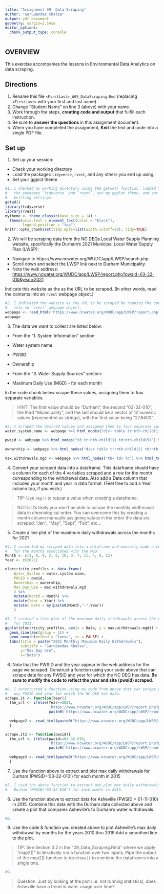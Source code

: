 ```yaml
---
title: "Assignment 09: Data Scraping"
author: "GuruBandaa Khalsa"
output: pdf_document
geometry: margin=2.54cm
editor_options: 
  chunk_output_type: console
---
```


## OVERVIEW

This exercise accompanies the lessons in Environmental Data Analytics on data scraping. 

## Directions
1. Rename this file `<FirstLast>_A09_DataScraping.Rmd` (replacing `<FirstLast>` with your first and last name).
2. Change "Student Name" on line 3 (above) with your name.
3. Work through the steps, **creating code and output** that fulfill each instruction.
4. Be sure to **answer the questions** in this assignment document.
5. When you have completed the assignment, **Knit** the text and code into a single PDF file.


## Set up 
1. Set up your session:

* Check your working directory
* Load the packages `tidyverse`, `rvest`, and any others you end up using.
* Set your ggplot theme

```r
#1. I checked my working directory using the getwd() function, loaded the
#   the packages `tidyverse` and `rvest`, set my ggplot theme, and set knitting
#   knitting settings.
getwd()
library(tidyverse)
library(rvest)
mytheme <- theme_classic(base_size = 14) +
  theme(axis.text = element_text(color = "black"), 
        legend.position = "top")
knitr::opts_chunk$set(tidy.opts=list(width.cutoff=80), tidy=TRUE)

```

2. We will be scraping data from the NC DEQs Local Water Supply Planning website, specifically the Durham's 2021 Municipal Local Water Supply Plan (LWSP): 
 * Navigate to https://www.ncwater.org/WUDC/app/LWSP/search.php
 * Scroll down and select the LWSP link next to Durham Municipality. 
 * Note the web address: <https://www.ncwater.org/WUDC/app/LWSP/report.php?pwsid=03-32-010&year=2021>
 
Indicate this website as the as the URL to be scraped. (In other words, read the contents into an `rvest` webpage object.)

```r
#2. I indicated the website as the URL to be scraped by reading the contents
#   into an `rvest` webpage object.
webpage <- read_html('https://www.ncwater.org/WUDC/app/LWSP/report.php?pwsid=03-32-010&year=2021')
webpage

```

3. The data we want to collect are listed below:

* From the "1. System Information" section:
 * Water system name
 * PWSID
 * Ownership
 
* From the "3. Water Supply Sources" section:
 * Maximum Daily Use (MGD) - for each month

In the code chunk below scrape these values, assigning them to four separate variables.

>HINT: The first value should be "Durham", the second "03-32-010", the third "Municipality", and the last should be a vector of 12 numeric values (represented as strings), with the first value being "27.6400".

```r
#3. I scraped the desired values and assigned them to four separate variables.
water.system.name <- webpage %>% html_nodes("div+ table tr:nth-child(1) td:nth-child(2)") %>% html_text()
  
pwsid <- webpage %>% html_nodes("td tr:nth-child(1) td:nth-child(5)") %>% html_text()
  
ownership <- webpage %>% html_nodes("div+ table tr:nth-child(2) td:nth-child(4)") %>% html_text()
  
max.withdrawals.mgd <- webpage %>% html_nodes("th~ td+ td") %>% html_text()

```


4. Convert your scraped data into a dataframe. This dataframe should have a column for each of the 4 variables scraped and a row for the month corresponding to the withdrawal data. Also add a Date column that includes your month and year in data format. (Feel free to add a Year column too, if you wish.)

>TIP: Use `rep()` to repeat a value when creating a dataframe.

>NOTE: It's likely you won't be able to scrape the monthly widthrawal data in chronological order. You can overcome this by creating a month column manually assigning values in the order the data are scraped: "Jan", "May", "Sept", "Feb", etc...

5. Create a line plot of the maximum daily withdrawals across the months for 2021

```r
#4. I converted my scraped data into a dataframe and manually made a column
#   for the months associated with the MGD.
Month <- c(1, 5, 9, 2, 6, 10, 3, 7, 11, 4, 8, 12)
Year <- c(2021)

electricity_profiles <- data.frame(
    Water_System = water.system.name,
    PWSID = pwsid,
    Ownership = ownership,
    Max_Day_Use = max.withdrawals.mgd
    ) %>%
    mutate(Month = Month) %>%
    mutate(Year = Year) %>%
    mutate( Date = my(paste0(Month,"-",Year))
    )

#5. I created a line plot of the maximum daily withdrawals across the months
#   for 2021.
ggplot(electricity_profiles, aes(x = Date, y = max.withdrawals.mgd)) + 
  geom_line(aes(group = 1)) + 
  geom_smooth(method = "loess", se = FALSE) +
  labs(title = paste("2021 Monthly Maximum Daily Withdrawals"),
       subtitle = "GuruBandaa Khalsa",
       y="Max Day Use",
       x="Date")

```

6. Note that the PWSID and the year appear in the web address for the page we scraped. Construct a function using your code above that can scrape data for any PWSID and year for which the NC DEQ has data. **Be sure to modify the code to reflect the year and site (pwsid) scraped**.

```r
#6. I constructed a function using my code from above that can scrape data for
#   any PWSID and year for which the NC DEQ has data.
scrape.it <- function(Year){
  the_url <- ifelse(Year==2021,
                    'https://www.ncwater.org/WUDC/app/LWSP/report.php?pwsid=03-32-010',
                    paste0('https://www.ncwater.org/WUDC/app/LWSP/report.php?pwsid=03-32-010&year=',Year))
  
  webpage2 <- read_html(paste0("https://www.ncwater.org/WUDC/app/LWSP/report.php?pwsid=03-32-010&year="), Year)
  }

scrape.it2 <- function(pwsid){
  the_url <- ifelse(pwsid==03-32-010,
                    'https://www.ncwater.org/WUDC/app/LWSP/report.php?pwsid=03-32-010&year=2021',
                    paste0('https://www.ncwater.org/WUDC/app/LWSP/report.php?pwsid=', pwsid, '&year=2021'))
  
  webpage3 <- read_html(paste0("https://www.ncwater.org/WUDC/app/LWSP/report.php?pwsid="), pwsid)
  }

```

7. Use the function above to extract and plot max daily withdrawals for Durham (PWSID='03-32-010') for each month in 2015

```r
#7. I used the above function to extract and plot max daily withdrawals for
#   Durham (PWSID='03-32-010') for each month in 2015.


```

8. Use the function above to extract data for Asheville (PWSID = 01-11-010) in 2015. Combine this data with the Durham data collected above and create a plot that compares Asheville's to Durham's water withdrawals.

```r
#8. 


```


9. Use the code & function you created above to plot Asheville's max daily withdrawal by months for the years 2010 thru 2019.Add a smoothed line to the plot.

>TIP: See Section 3.2 in the "09_Data_Scraping.Rmd" where we apply "map2()" to iteratively run a function over two inputs. Pipe the output of the map2() function to `bindrows()` to combine the dataframes into a single one. 

```r
#9. 


```

>Question: Just by looking at the plot (i.e. not running statistics), does Asheville have a trend in water usage over time?